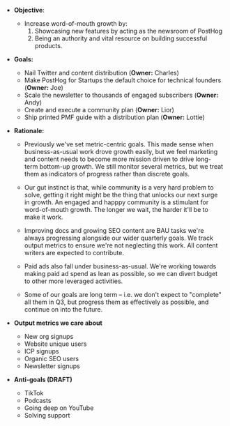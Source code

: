 * **Objective**:
    * Increase word-of-mouth growth by:
      1. Showcasing new features by acting as the newsroom of PostHog
      2. Being an authority and vital resource on building successful products.

* **Goals:**
    * Nail Twitter and content distribution (**Owner:** Charles)
    * Make PostHog for Startups the default choice for technical founders (**Owner:** Joe)
    * Scale the newsletter to thousands of engaged subscribers (**Owner:** Andy)
    * Create and execute a community plan (**Owner:** Lior)
    * Ship printed PMF guide with a distribution plan (**Owner:** Lottie)

* **Rationale:**
    * Previously we've set metric-centric goals. This made sense when business-as-usual work drove growth easily, but we feel marketing and content needs to become more mission driven to drive long-term bottom-up growth. We still monitor several metrics, but we treat them as indicators of progress rather than discrete goals.

    * Our gut instinct is that, while community is a very hard problem to solve, getting it right might be the thing that unlocks our next surge in growth. An engaged and happpy community is a stimulant for word-of-mouth growth. The longer we wait, the harder it'll be to make it work.

    * Improving docs and growing SEO content are BAU tasks we're always progressing alongside our wider quarterly goals. We track output metrics to ensure we're not neglecting this work. All content writers are expected to contribute.

    * Paid ads also fall under business-as-usual. We're working towards making paid ad spend as lean as possible, so we can divert budget to other more leveraged activities.

    * Some of our goals are long term – i.e. we don't expect to "complete" all them in Q3, but progress them as effectively as possible, and continue on into the future.

* **Output metrics we care about**
    * New org signups
    * Website unique users
    * ICP signups
    * Organic SEO users
    * Newsletter signups 

* **Anti-goals (DRAFT)** 
    * TikTok
    * Podcasts
    * Going deep on YouTube
    * Solving support
